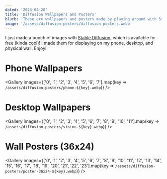 ```yaml
---
dated: '2023-04-20'
title: 'Diffusion Wallpapers and Posters'
blurb: 'These are wallpapers and posters made by playing around with Stable Diffusion.'
image: '/assets/diffusion-posters/diffusion-posters.webp'
---
```


I just made a bunch of images with [Stable Diffusion](https://stability.ai/), which is available for free (kinda cool)! I made them for displaying on my phone, desktop, and physical wall. Enjoy!


# Phone Wallpapers

<Gallery images={['0', '1', '2', '3', '4', '5', '6', '7'].map(key => `/assets/diffusion-posters/phone-${key}.webp`)} />

# Desktop Wallpapers

<Gallery images={['0', '1', '2', '3', '4', '5', '6', '7', '8', '9', '10', '11'].map(key => `/assets/diffusion-posters/vision-${key}.webp`)} />

# Wall Posters (36x24)

<Gallery
  images={['0', '1', '2', '3', '4', '5', '6', '7', '8', '9', '10', '11', '12', '13', '14', '15', '16', '17', '18', '19', '20', '21', '22', '23'].map(key => `/assets/diffusion-posters/poster-36x24-${key}.webp`)}
/>
